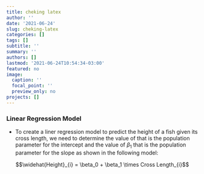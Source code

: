```yaml
---
title: cheking latex
author: ''
date: '2021-06-24'
slug: cheking-latex
categories: []
tags: []
subtitle: ''
summary: ''
authors: []
lastmod: '2021-06-24T10:54:34-03:00'
featured: no
image:
  caption: ''
  focal_point: ''
  preview_only: no
projects: []
---
```

### Linear Regression Model

- To create a liner regression model to predict the height of a fish given its cross length, we need to determine the value of  \textrm{beta_0} that is the population parameter for the intercept and the value of $\beta_1$ that is the population parameter for the slope as shown in the following model:


 $$\widehat{Height}_{i} = \beta_0 + \beta_1 \times Cross Length_{i}$$ 
